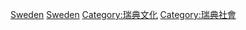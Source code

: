 {{Commons cat|Languages of Sweden}}

[[Category:各國語言|Sweden]]
[[Category:歐洲各國語言‎|Sweden]]
[[Category:瑞典文化|Category:瑞典文化]]
[[Category:瑞典社會|Category:瑞典社會]]